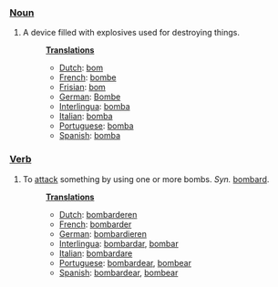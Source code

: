 ===[[Noun]]===
#A device filled with explosives used for destroying things.
#:'''[[Translation]]s'''
#:*[[Dutch]]: [[bom]]
#:*[[French]]: [[bombe]]
#:*[[Frisian]]: [[bom]]
#:*[[German]]: [[Bombe]]
#:*[[Interlingua]]: [[bomba]]
#:*[[Italian]]: [[bomba]]
#:*[[Portuguese]]: [[bomba]]
#:*[[Spanish]]: [[bomba]]

===[[Verb]]===
#To [[attack]] something by using one or more bombs. ''Syn.'' [[bombard]].
#:'''[[Translation]]s'''
#:*[[Dutch]]: [[bombarderen]]
#:*[[French]]: [[bombarder]]
#:*[[German]]: [[bombardieren]]
#:*[[Interlingua]]: [[bombardar]], [[bombar]]
#:*[[Italian]]: [[bombardare]]
#:*[[Portuguese]]: [[bombardear]], [[bombear]]
#:*[[Spanish]]: [[bombardear]], [[bombear]]